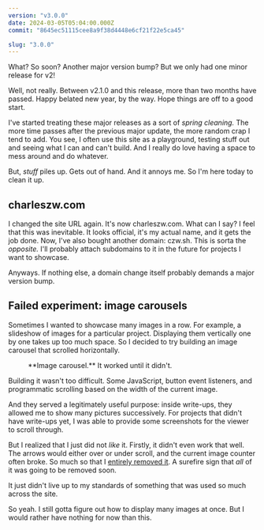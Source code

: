 ```yaml
---
version: "v3.0.0"
date: 2024-03-05T05:04:00.000Z
commit: "8645ec51115cee8a9f38d4448e6cf21f22e5ca45"

slug: "3.0.0"
---
```



What? So soon? Another major version bump? But we only had one minor release for v2!

Well, not really. Between v2.1.0 and this release, more than two months have passed. Happy belated new year, by the way. Hope things are off to a good start.

I've started treating these major releases as a sort of _spring cleaning._ The more time passes after the previous major update, the more random crap I tend to add. You see, I often use this site as a playground, testing stuff out and seeing what I can and can't build. And I really do love having a space to mess around and do whatever.

But, _stuff_ piles up. Gets out of hand. And it annoys me. So I'm here today to clean it up.

## charleszw.com

I changed the site URL again. It's now charleszw.com. What can I say? I feel that this was inevitable. It looks official, it's my actual name, and it gets the job done. Now, I've also bought another domain: czw.sh. This is sorta the _opposite._ I'll probably attach subdomains to it in the future for projects I want to showcase.

Anyways. If nothing else, a domain change itself probably demands a major version bump.

## Failed experiment: image carousels

Sometimes I wanted to showcase many images in a row. For example, a slideshow of images for a particular project. Displaying them vertically one by one takes up too much space. So I decided to try building an image carousel that scrolled horizontally.

<figure>
  <div style="border-width:5px;border-radius:0.5rem;border-color:#1D193D">
    <VideoGif content={{ collection: "changelog", folder: "v3.0.0" }} name="image-carousel" />
  </div>
  <figcaption>**Image carousel.** It worked until it didn't.</figcaption>
</figure>

Building it wasn't too difficult. Some JavaScript, button event listeners, and programmatic scrolling based on the width of the current image.

And they served a legitimately useful purpose: inside write-ups, they allowed me to show many pictures successively. For projects that didn't have write-ups yet, I was able to provide some screenshots for the viewer to scroll through.

But I realized that I just did not _like_ it. Firstly, it didn't even work that well. The arrows would either over or under scroll, and the current image counter often broke. So much so that I [entirely removed it](https://github.com/aczw/personal-website/commit/8b3434539a74a94cad490f4b730e62d79fb0c8f5). A surefire sign that _all_ of it was going to be removed soon.

It just didn't live up to my standards of something that was used so much across the site.

So yeah. I still gotta figure out how to display many images at once. But I would rather have nothing for now than this.
